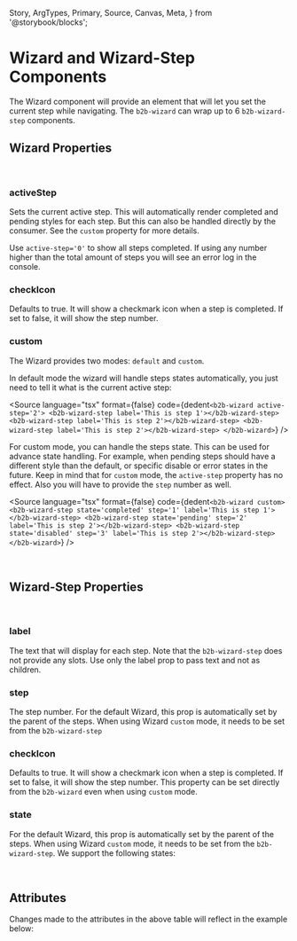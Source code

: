   Story,
  ArgTypes,
  Primary,
  Source,
  Canvas,
  Meta,
} from '@storybook/blocks';



<Meta of={WizardStories} />

# Wizard and Wizard-Step Components

The Wizard component will provide an element that will let you set the current step while navigating.
The `b2b-wizard` can wrap up to 6 `b2b-wizard-step` components.

<Canvas columns={3} withSource="open" withToolbar={false}>
  <Story id="components-status-feedback-wizard--story-010-wizard" />
</Canvas>

## Wizard Properties

<br />

### activeStep

Sets the current active step. This will automatically render completed and pending styles for each step. But this can
also be handled directly by the consumer. See the `custom` property for more details.

Use `active-step='0'` to show all steps completed. If using any number higher than the total amount of steps you
will see an error log in the console.

### checkIcon

Defaults to true. It will show a checkmark icon when a step is completed.
If set to false, it will show the step number.

<Story id="components-status-feedback-wizard-icon--story-010-completed" />

### custom

The Wizard provides two modes: `default` and `custom`.

In default mode the wizard will handle steps states automatically, you just need to tell it what is the current
active step:

<Source
  language="tsx"
  format={false}
  code={dedent`
    <b2b-wizard active-step='2'>
      <b2b-wizard-step label='This is step 1'></b2b-wizard-step>
      <b2b-wizard-step label='This is step 2'></b2b-wizard-step>
      <b2b-wizard-step label='This is step 2'></b2b-wizard-step>
    </b2b-wizard>
  `}
/>

For custom mode, you can handle the steps state. This can be used for advance state handling. For example, when
pending steps should have a different style than the default, or specific disable or error states in the future.
Keep in mind that for `custom` mode, the `active-step` property has no effect. Also you will have to provide the
`step` number as well.

<Source
  language="tsx"
  format={false}
  code={dedent`
    <b2b-wizard custom>
      <b2b-wizard-step state='completed' step='1' label='This is step 1'></b2b-wizard-step>
      <b2b-wizard-step state='pending' step='2' label='This is step 2'></b2b-wizard-step>
      <b2b-wizard-step state='disabled' step='3' label='This is step 2'></b2b-wizard-step>
    </b2b-wizard>
  `}
/>

<br />

## Wizard-Step Properties

<br />

### label

The text that will display for each step. Note that the `b2b-wizard-step` does not provide any slots. Use only the
label prop to pass text and not as children.

### step

The step number. For the default Wizard, this prop is automatically set by the parent of the steps. When using
Wizard `custom` mode, it needs to be set from the `b2b-wizard-step`

### checkIcon

Defaults to true. It will show a checkmark icon when a step is completed.
If set to false, it will show the step number. This property can be set directly from the `b2b-wizard` even when
using `custom` mode.

<Story id="components-status-feedback-wizard-icon--story-010-completed" />

### state

For the default Wizard, this prop is automatically set by the parent of the steps. When using Wizard `custom` mode,
it needs to be set from the `b2b-wizard-step`. We support the following states:

<Canvas columns={3} withSource="open" withToolbar={false}>
  <Story id="components-status-feedback-wizard--story-020-wizard-states" />
</Canvas>

<br />

## Attributes

<ArgTypes of={WizardStories} />
Changes made to the attributes in the above table will reflect in the example below:
<Primary />
